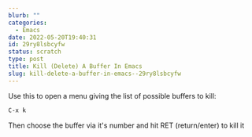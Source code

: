 ```yaml
---
blurb: ""
categories:
  - Emacs
date: 2022-05-20T19:40:31
id: 29ry8lsbcyfw
status: scratch
type: post
title: Kill (Delete) A Buffer In Emacs
slug: kill-delete-a-buffer-in-emacs--29ry8lsbcyfw
---
```


Use this to open a menu giving the list of possible buffers to kill:

```bash
C-x k
```

Then choose the buffer via it's number and hit RET (return/enter) to kill it

